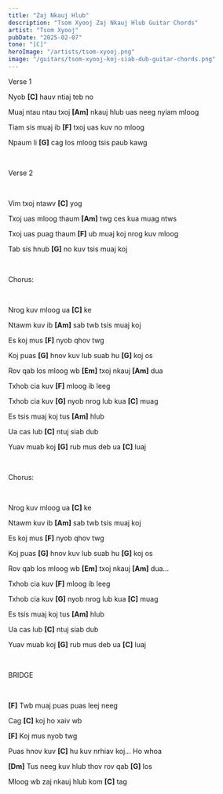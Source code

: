 ```yaml
---
title: "Zaj Nkauj Hlub"
description: "Tsom Xyooj Zaj Nkauj Hlub Guitar Chords"
artist: "Tsom Xyooj"
pubDate: "2025-02-07"
tone: "[C]"
heroImage: "/artists/tsom-xyooj.png"
image: "/guitars/tsom-xyooj-koj-siab-dub-guitar-chords.png"
---
```


Verse 1

Nyob <b>[C]</b> hauv ntiaj teb no

Muaj ntau ntau txoj <b>[Am]</b> nkauj hlub uas neeg nyiam mloog

Tiam sis muaj ib <b>[F]</b> txoj uas kuv no mloog

Npaum li <b>[G]</b> cag los mloog tsis paub kawg

<br />

Verse 2

<br />

Vim txoj ntawv <b>[C]</b> yog

Txoj uas mloog thaum <b>[Am]</b> twg ces kua muag ntws

Txoj uas puag thaum <b>[F]</b> ub muaj koj nrog kuv mloog

Tab sis hnub <b>[G]</b> no kuv tsis muaj koj

<br />

Chorus:

<br />

Nrog kuv mloog ua <b>[C]</b> ke

Ntawm kuv ib <b>[Am]</b> sab twb tsis muaj koj

Es koj mus <b>[F]</b> nyob qhov twg

Koj puas <b>[G]</b> hnov kuv lub suab hu <b>[G]</b> koj os

Rov qab los mloog wb <b>[Em]</b> txoj nkauj <b>[Am]</b> dua

Txhob cia kuv <b>[F]</b> mloog ib leeg

Txhob cia kuv <b>[G]</b> nyob nrog lub kua <b>[C]</b> muag

Es tsis muaj koj tus <b>[Am]</b> hlub

Ua cas lub <b>[C]</b> ntuj siab dub

Yuav muab koj <b>[G]</b> rub mus deb ua <b>[C]</b> luaj

<br />

Chorus:

<br />

Nrog kuv mloog ua <b>[C]</b> ke

Ntawm kuv ib <b>[Am]</b> sab twb tsis muaj koj

Es koj mus <b>[F]</b> nyob qhov twg

Koj puas <b>[G]</b> hnov kuv lub suab hu <b>[G]</b> koj os

Rov qab los mloog wb <b>[Em]</b> txoj nkauj <b>[Am]</b> dua…

Txhob cia kuv <b>[F]</b> mloog ib leeg

Txhob cia kuv <b>[G]</b> nyob nrog lub kua <b>[C]</b> muag

Es tsis muaj koj tus <b>[Am]</b> hlub

Ua cas lub <b>[C]</b> ntuj siab dub

Yuav muab koj <b>[G]</b> rub mus deb ua <b>[C]</b> luaj

<br />

BRIDGE

<br />

<b>[F]</b> Twb muaj puas puas leej neeg

Cag <b>[C]</b> koj ho xaiv wb

<b>[F]</b> Koj mus nyob twg

Puas hnov kuv <b>[C]</b> hu kuv nrhiav koj... Ho whoa

<b>[Dm]</b> Tus neeg kuv hlub thov rov qab <b>[G]</b> los

Mloog wb zaj nkauj hlub kom <b>[C]</b> tag
